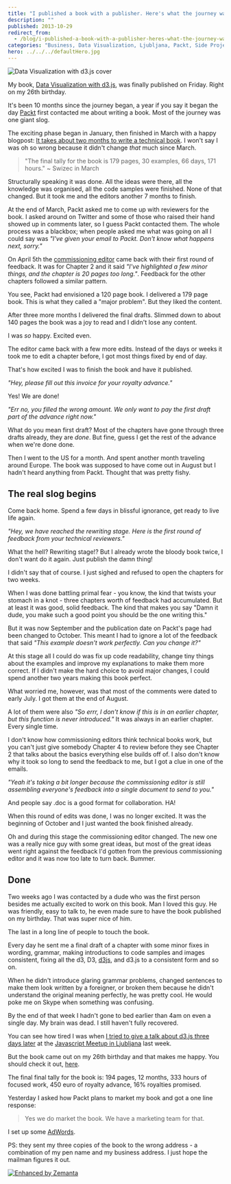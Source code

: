 ```yaml
---
title: "I published a book with a publisher. Here's what the journey was like."
description: ""
published: 2013-10-29
redirect_from:
  - /blog/i-published-a-book-with-a-publisher-heres-what-the-journey-was-like/swizec/6398
categories: "Business, Data Visualization, Ljubljana, Packt, Side Projects, Skype, Writing"
hero: ../../../defaultHero.jpg
---
```


![Data Visualization with d3.js cover](https://www.filepicker.io/api/file/4lQnyBJ3SmbpxTTkl5lO?policy=eyJoYW5kbGUiOiI0bFFueUJKM1NtYnB4VFRrbDVsTyIsImV4cGlyeSI6MTM4MzA1ODA5OSwiY2FsbCI6WyJyZWFkIl19&signature=973d407bbf3113c8d1a6336e07d57ec8729918d0caa81bebef4783d108329ca7)

My book, [Data Visualization with d3.js](http://www.packtpub.com/data-visualization-with-d3js/book), was finally published on Friday. Right on my 26th birthday.

It's been 10 months since the journey began, a year if you say it began the day [Packt](http://www.packtpub.com "Packt") first contacted me about writing a book. Most of the journey was one giant slog.

The exciting phase began in January, then finished in March with a happy blogpost: [It takes about two months to write a technical book](http://swizec.com/blog/it-takes-about-two-months-to-write-a-technical-book/swizec/6076). I won't say I was oh so wrong because it didn't change _that_ much since March.

> "The final tally for the book is 179 pages, 30 examples, 66 days, 171 hours." ~ Swizec in March

Structurally speaking it was done. All the ideas were there, all the knowledge was organised, all the code samples were finished. None of that changed. But it took me and the editors another 7 months to finish.

At the end of March, Packt asked me to come up with reviewers for the book. I asked around on Twitter and some of those who raised their hand showed up in comments later, so I guess Packt contacted them. The whole process was a blackbox; when people asked me what was going on all I could say was _"I've given your email to Packt. Don't know what happens next, sorry."_

On April 5th the [commissioning editor](http://en.wikipedia.org/wiki/Commissioning_editor_%28book_publishing%29 "Commissioning editor (book publishing)") came back with their first round of feedback. It was for Chapter 2 and it said _"I've highlighted a few minor things, and the chapter is 20 pages too long."_. Feedback for the other chapters followed a similar pattern.

You see, Packt had envisioned a 120 page book. I delivered a 179 page book. This is what they called a "major problem". But they liked the content.

After three more months I delivered the final drafts. Slimmed down to about 140 pages the book was a joy to read and I didn't lose any content.

I was _so_ happy. Excited even.

The editor came back with a few more edits. Instead of the days or weeks it took me to edit a chapter before, I got most things fixed by end of day.

That's how excited I was to finish the book and have it published.

_"Hey, please fill out this invoice for your royalty advance."_

Yes! We are done!

_"Err no, you filled the wrong amount. We only want to pay the first draft part of the advance right now."_

What do you mean first draft? Most of the chapters have gone through three drafts already, they are _done_. But fine, guess I get the rest of the advance when we're done done.

Then I went to the US for a month. And spent another month traveling around Europe. The book was supposed to have come out in August but I hadn't heard anything from Packt. Thought that was pretty fishy.

## The real slog begins

Come back home. Spend a few days in blissful ignorance, get ready to live life again.

_"Hey, we have reached the rewriting stage. Here is the first round of feedback from your technical reviewers."_

What the hell? Rewriting stage!? But I already wrote the bloody book twice, I don't want do it again. Just publish the damn thing!

I didn't say that of course. I just sighed and refused to open the chapters for two weeks.

When I was done battling primal fear - you know, the kind that twists your stomach in a knot - three chapters worth of feedback had accumulated. But at least it was good, solid feedback. The kind that makes you say "Damn it dude, you make such a good point you should be the one writing this."

But it was now September and the publication date on Packt's page had been changed to October. This meant I had to ignore a lot of the feedback that said _"This example doesn't work perfectly. Can you change it?"_

At this stage all I could do was fix up code readability, change tiny things about the examples and improve my explanations to make them more correct. If I didn't make the hard choice to avoid major changes, I could spend another two years making this book perfect.

What worried me, however, was that most of the comments were dated to early July. I got them at the end of August.

A lot of them were also _"So errr, I don't know if this is in an earlier chapter, but this function is never introduced."_ It was always in an earlier chapter. Every single time.

I don't know how commissioning editors think technical books work, but you can't just give somebody Chapter 4 to review before they see Chapter 2 that talks about the basics everything else builds off of. I also don't know why it took so long to send the feedback to me, but I got a clue in one of the emails.

_"Yeah it's taking a bit longer because the commissioning editor is still assembling everyone's feedback into a single document to send to you."_

And people say .doc is a good format for collaboration. HA!

When this round of edits was done, I was no longer excited. It was the beginning of October and I just wanted the book finished already.

Oh and during this stage the commissioning editor changed. The new one was a really nice guy with some great ideas, but most of the great ideas went right against the feedback I'd gotten from the previous commissioning editor and it was now too late to turn back. Bummer.

## Done

Two weeks ago I was contacted by a dude who was the first person besides me actually excited to work on this book. Man I loved this guy. He was friendly, easy to talk to, he even made sure to have the book published on my birthday. That was super nice of him.

The last in a long line of people to touch the book.

Every day he sent me a final draft of a chapter with some minor fixes in wording, grammar, making introductions to code samples and images consistent, fixing all the d3, D3, [d3js](http://protovis.org/ "D3.js"), and d3.js to a consistent form and so on.

When he didn't introduce glaring grammar problems, changed sentences to make them look written by a foreigner, or broken them because he didn't understand the original meaning perfectly, he was pretty cool. He would poke me on Skype when something was confusing.

By the end of that week I hadn't gone to bed earlier than 4am on even a single day. My brain was dead. I still haven't fully recovered.

You can see how tired I was when [I tried to give a talk about d3.js three days later](http://video.kiberpipa.org/js_swizec_something_something_d3js/) at the [Javascript Meetup in Ljubljana](http://www.meetup.com/Ljubljana-JavaScript-User-Group/events/144257272/) last week.

But the book came out on my 26th birthday and that makes me happy. You should check it out, [here](http://www.packtpub.com/data-visualization-with-d3js/book).

The final final tally for the book is: 194 pages, 12 months, 333 hours of focused work, 450 euro of royalty advance, 16% royalties promised.

Yesterday I asked how Packt plans to market my book and got a one line response:

> Yes we do market the book. We have a marketing team for that.

I set up some [AdWords](http://www.google.com/adwords "AdWords").

PS: they sent my three copies of the book to the wrong address - a combination of my pen name and my business address. I just hope the mailman figures it out.

[![Enhanced by Zemanta](http://img.zemanta.com/zemified_e.png?x-id=40111649-0edb-45ac-bb35-64a346e0ced7)](http://www.zemanta.com/?px "Enhanced by Zemanta")
